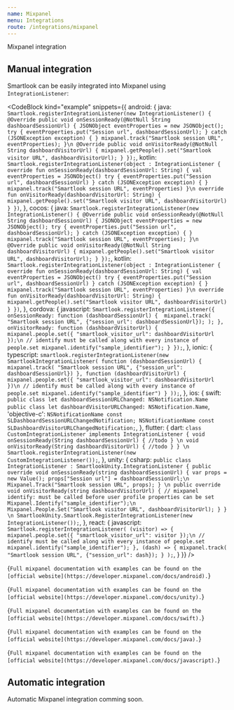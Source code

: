 ```yaml
---
name: Mixpanel
menu: Integrations
route: /integrations/mixpanel
---
```



<TextBlock kind="title">Mixpanel integration</TextBlock>

## Manual integration

Smartlook can be easily integrated into Mixpanel using `IntegrationListener`:

<CodeBlock
  kind="example"
  snippets={{
    android: {
      java: `
Smartlook.registerIntegrationListener(new IntegrationListener() {
    @Override
    public void onSessionReady(@NotNull String dashboardSessionUrl) {
        JSONObject eventProperties = new JSONObject();
        try {
            eventProperties.put("Session url", dashboardSessionUrl);
        } catch (JSONException exception) {
        }
        mixpanel.track("Smartlook session URL", eventProperties);
    }\n
    @Override
    public void onVisitorReady(@NotNull String dashboardVisitorUrl) {
        mixpanel.getPeople().set("Smartlook visitor URL", dashboardVisitorUrl);
    }
});
      `,
      kotlin: `
Smartlook.registerIntegrationListener(object : IntegrationListener {
    override fun onSessionReady(dashboardSessionUrl: String) {
        val eventProperties = JSONObject()
        try {
            eventProperties.put("Session url", dashboardSessionUrl)
        } catch (JSONException exception) {
        }
        mixpanel.track("Smartlook session URL", eventProperties)
    }\n
    override fun onVisitorReady(dashboardVisitorUrl: String) {
        mixpanel.getPeople().set("Smartlook visitor URL", dashboardVisitorUrl)
    }
})
      `,
    },
    cocos: {
      java: `
Smartlook.registerIntegrationListener(new IntegrationListener() {
    @Override
    public void onSessionReady(@NotNull String dashboardSessionUrl) {
        JSONObject eventProperties = new JSONObject();
        try {
            eventProperties.put("Session url", dashboardSessionUrl);
        } catch (JSONException exception) {
        }
        mixpanel.track("Smartlook session URL", eventProperties);
    }\n
    @Override
    public void onVisitorReady(@NotNull String dashboardVisitorUrl) {
        mixpanel.getPeople().set("Smartlook visitor URL", dashboardVisitorUrl);
    }
});
      `,
      kotlin: `
Smartlook.registerIntegrationListener(object : IntegrationListener {
    override fun onSessionReady(dashboardSessionUrl: String) {
        val eventProperties = JSONObject()
        try {
            eventProperties.put("Session url", dashboardSessionUrl)
        } catch (JSONException exception) {
        }
        mixpanel.track("Smartlook session URL", eventProperties)
    }\n
    override fun onVisitorReady(dashboardVisitorUrl: String) {
        mixpanel.getPeople().set("Smartlook visitor URL", dashboardVisitorUrl)
    }
})
      `,
    },
    cordova: {
      javascript: `
Smartlook.registerIntegrationListener({
  onSessionReady: function (dashboardSessionUrl) { 
    mixpanel.track(
    "Smartlook session URL",
    {"session_url": dashboardSessionUrl});
);
  },
  onVisitorReady: function (dashboardVisitorUrl) { 
    mixpanel.people.set({ "smartlook_visitor_url": dashboardVisitorUrl });\n
    // identify must be called along with every instance of people.set
    mixpanel.identify("sample_identifier");
  }
});
      `,
    }, 
    ionic: {
      typescript: `
smartlook.registerIntegrationListener(new SmartlookIntegrationListener(
  function (dashboardSessionUrl) { 
    mixpanel.track(
    "Smartlook session URL",
    {"session_url": dashboardSessionUrl})
  },
  function (dashboardVisitorUrl) { 
    mixpanel.people.set({ "smartlook_visitor_url": dashboardVisitorUrl })\n
    // identify must be called along with every instance of people.set
    mixpanel.identify("sample_identifier")
  }
));
      `,
    }, 
    ios: {
      swift: `
public class let dashboardSessionURLChanged: NSNotification.Name
public class let dashboardVisitorURLChanged: NSNotification.Name
      `,
      'objective-c': `
NSNotificationName const SLDashboardSessionURLChangedNotification;
NSNotificationName const SLDashboardVisitorURLChangedNotification;
      `,
    },
    flutter: {
      dart: `
class CustomIntegrationListener implements IntegrationListener {
  void onSessionReady(String dashboardSessionUrl) {
    //todo
  }
\n
  void onVisitorReady(String dashboardVisitorUrl) {
    //todo
  }
}
\n
Smartlook.registerIntegrationListener(new CustomIntegrationListener());
      `,
  },
  unity: {
    csharp: `
public class IntegrationListener : SmartlookUnity.IntegrationListener
{
    public override void onSessionReady(string dashboardSessionUrl)
    {
        var props = new Value();
        props["Session url"] = dashboardSessionUrl;\n
        Mixpanel.Track("Smartlook session URL", props);
    }
\n
    public override void onVisitorReady(string dashboardVisitorUrl)
    {
        // mixpanel identify: must be called before user profile properties can be set
        Mixpanel.Identify("sample_identifier");\n
        Mixpanel.People.Set("Smartlook visitor URL", dashboardVisitorUrl);
    }
}
\n
SmartlookUnity.Smartlook.RegisterIntegrationListener(new IntegrationListener());
`,
  },
  react: {
    javascript: `
Smartlook.registerIntegrationListener(
    (visitor) => {
        mixpanel.people.set({ "smartlook_visitor_url": visitor });\n
        // identify must be called along with every instance of people.set
        mixpanel.identify("sample_identifier");
    },
    (dash) => {
        mixpanel.track(
            "Smartlook session URL",
            {"session_url": dash});
    }
  );
`,
  }
  }}
/>

<TextBlock kind="note" visibleOn="android">{`
Full mixpanel documentation with examples can be found on the [official website](https://developer.mixpanel.com/docs/android).
`}</TextBlock>

<TextBlock kind="note" visibleOn="unity">{`
Full mixpanel documentation with examples can be found on the [official website](https://developer.mixpanel.com/docs/unity).
`}</TextBlock>

<TextBlock kind="note" visibleOn="ios">{`
Full mixpanel documentation with examples can be found on the [official website](https://developer.mixpanel.com/docs/swift).
`}</TextBlock>

<TextBlock kind="note" visibleOn="cocos">{`
Full mixpanel documentation with examples can be found on the [official website](https://developer.mixpanel.com/docs/java).
`}</TextBlock>

<TextBlock kind="note" visibleOn="cordova,ionic,react">{`
Full mixpanel documentation with examples can be found on the [official website](https://developer.mixpanel.com/docs/javascript).
`}</TextBlock>

## Automatic integration
Automatic Mixpanel integration comming soon.